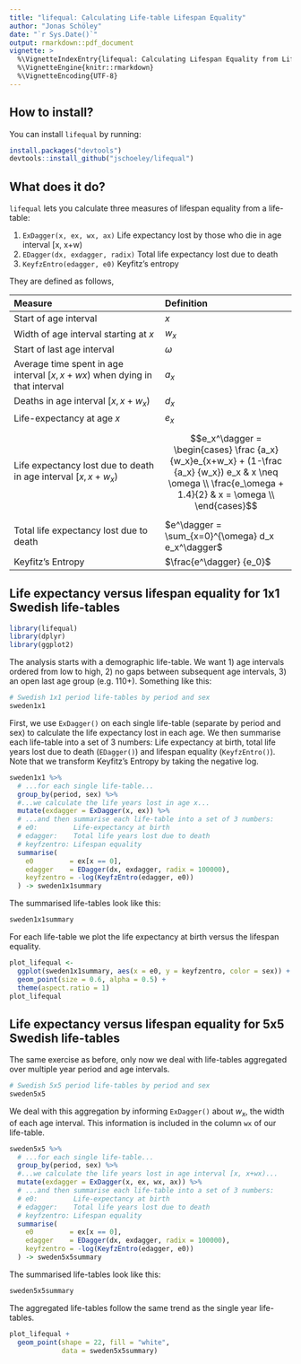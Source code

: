 ```yaml
---
title: "lifequal: Calculating Life-table Lifespan Equality"
author: "Jonas Schöley"
date: "`r Sys.Date()`"
output: rmarkdown::pdf_document
vignette: >
  %\VignetteIndexEntry{lifequal: Calculating Lifespan Equality from Life-tables}
  %\VignetteEngine{knitr::rmarkdown}
  %\VignetteEncoding{UTF-8}
---
```


How to install?
---------------

You can install `lifequal` by running:

```r
install.packages("devtools")
devtools::install_github("jschoeley/lifequal")
```

What does it do?
----------------

`lifequal` lets you calculate three measures of lifespan equality from a life-table:

  1) `ExDagger(x, ex, wx, ax)`
  Life expectancy lost by those who die in age interval [x, x+w)
  2) `EDagger(dx, exdagger, radix)`
  Total life expectancy lost due to death
  3) `KeyfzEntro(edagger, e0)`
  Keyfitz's entropy

They are defined as follows,

--------------------------------------------------------------------------------
Measure                                    Definition
------------------------------------------ -------------------------------------
Start of age interval                      $x$

Width of age interval starting at $x$      $w_x$

Start of last age interval                 $\omega$

Average time spent in age interval         $a_x$
$[x, x+wx)$ when dying in that interval

Deaths in age interval $[x, x+w_x)$        $d_x$

Life-expectancy at age $x$                 $e_x$

Life expectancy lost due to death in age   $$e_x^\dagger = \begin{cases} \frac {a_x} {w_x}e_{x+w_x} + (1-\frac {a_x} {w_x}) e_x & x \neq \omega \\ \frac{e_\omega + 1.4}{2} & x = \omega \\ \end{cases}$$
interval $[x, x+w_x)$

Total life expectancy lost due to death    $e^\dagger = \sum_{x=0}^{\omega} d_x e_x^\dagger$

Keyfitz's Entropy                          $\frac{e^\dagger} {e_0}$
--------------------------------------------------------------------------------

Life expectancy versus lifespan equality for 1x1 Swedish life-tables
--------------------------------------------------------------------

```r
library(lifequal)
library(dplyr)
library(ggplot2)
```

The analysis starts with a demographic life-table. We want 1) age intervals ordered from low to high, 2) no gaps between subsequent age intervals, 3) an open last age group (e.g. 110+). Something like this:

```r
# Swedish 1x1 period life-tables by period and sex
sweden1x1
```

First, we use `ExDagger()` on each single life-table (separate by period and sex) to calculate the life expectancy lost in each age. We then summarise each life-table into a set of 3 numbers: Life expectancy at birth, total life years lost due to death (`EDagger()`) and lifespan equality (`KeyfzEntro()`). Note that we transform Keyfitz's Entropy by taking the negative log.

```r
sweden1x1 %>%
  # ...for each single life-table...
  group_by(period, sex) %>%
  #...we calculate the life years lost in age x...
  mutate(exdagger = ExDagger(x, ex)) %>%
  # ...and then summarise each life-table into a set of 3 numbers:
  # e0:         Life-expectancy at birth
  # edagger:    Total life years lost due to death
  # keyfzentro: Lifespan equality
  summarise(
    e0         = ex[x == 0],
    edagger    = EDagger(dx, exdagger, radix = 100000),
    keyfzentro = -log(KeyfzEntro(edagger, e0))
  ) -> sweden1x1summary
```

The summarised life-tables look like this:

```r
sweden1x1summary
```

For each life-table we plot the life expectancy at birth versus the lifespan equality.

```r
plot_lifequal <-
  ggplot(sweden1x1summary, aes(x = e0, y = keyfzentro, color = sex)) +
  geom_point(size = 0.6, alpha = 0.5) +
  theme(aspect.ratio = 1)
plot_lifequal
```

Life expectancy versus lifespan equality for 5x5 Swedish life-tables
--------------------------------------------------------------------

The same exercise as before, only now we deal with life-tables aggregated over multiple year period and age intervals.

```r
# Swedish 5x5 period life-tables by period and sex
sweden5x5
```

We deal with this aggregation by informing `ExDagger()` about $w_x$, the width of each age interval. This information is included in the column `wx` of our life-table.

```r
sweden5x5 %>%
  # ...for each single life-table...
  group_by(period, sex) %>%
  #...we calculate the life years lost in age interval [x, x+wx)...
  mutate(exdagger = ExDagger(x, ex, wx, ax)) %>%
  # ...and then summarise each life-table into a set of 3 numbers:
  # e0:         Life-expectancy at birth
  # edagger:    Total life years lost due to death
  # keyfzentro: Lifespan equality
  summarise(
    e0         = ex[x == 0],
    edagger    = EDagger(dx, exdagger, radix = 100000),
    keyfzentro = -log(KeyfzEntro(edagger, e0))
  ) -> sweden5x5summary
```

The summarised life-tables look like this:

```r
sweden5x5summary
```

The aggregated life-tables follow the same trend as the single year life-tables.

```r
plot_lifequal +
  geom_point(shape = 22, fill = "white",
             data = sweden5x5summary)
```
